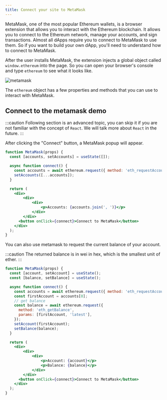 ```yaml
---
title: Connect your site to MetaMask
---
```


MetaMask, one of the most popular Ethereum wallets, 
is a browser extension that allows you to interact with the Ethereum blockchain. 
It allows you to connect to the Ethereum network, manage your accounts, and sign transactions.
Almost all dApps require you to connect to MetaMask to use them. So if you want to build your own dApp,
you'll need to understand how to connect to MetaMask.

After the user installs MetaMask, the extension injects a global object called `window.ethereum` into the page.
So you can open your browser's console and type `ethereum` to see what it looks like.

![metamask](./images/connect-metamask.png)

The `ethereum` object has a few properties and methods that you can use to interact with MetaMask.


## Connect to the metamask demo

:::caution
Following section is an advanced topic, you can skip it if you are not familiar with the concept of `React`.
We will talk more about `React` in the future.
:::

After clicking the "Connect" button, a MetaMask popup will appear.

```jsx live
function MetaMask(props) {
  const [accounts, setAccounts] = useState([]);

  async function connect() {
    const accounts = await ethereum.request({ method: 'eth_requestAccounts' });
    setAccounts([...accounts]);
  }

  return (
    <div>
        <div>
            <div>
                <p>Accounts: {accounts.join(', ')}</p>
            </div>
        </div>
      <button onClick={connect}>Connect to MetaMask</button>
    </div>
  );
}
```

You can also use metamask to request the current balance of your account.

:::caution
The returned balance is in wei in hex, which is the smallest unit of ether.
:::

```jsx live
function MetaMask(props) {
  const [account, setAccount] = useState();
  const [balance, setBalance] = useState();

  async function connect() {
    const accounts = await ethereum.request({ method: 'eth_requestAccounts' });
    const firstAccount = accounts[0];
    // get balance
    const balance = await ethereum.request({
      method: 'eth_getBalance',
      params: [firstAccount, 'latest'],
    });
    setAccount(firstAccount);
    setBalance(balance);
  }

  return (
    <div>
        <div>
            <div>
                <p>Account: {account}</p>
                <p>Balance: {balance}</p>
            </div>
        </div>
      <button onClick={connect}>Connect to MetaMask</button>
    </div>
  );
}
```
